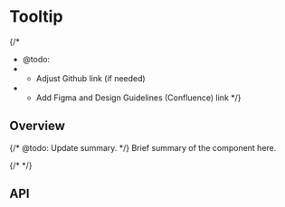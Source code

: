 
<Meta of={TooltipStories} />

# Tooltip

{/*
  * @todo:
  * - Adjust Github link (if needed)
  * - Add Figma and Design Guidelines (Confluence) link
  */}
<ResourceLinks
  sourceCode="https://github.com/cultureamp/kaizen-design-system/tree/main/packages/components/src/Tooltip"
  figma=""
  designGuidelines=""
  className="!mb-8"
/>

<KAIOInstallation exportNames="Tooltip" />

## Overview

{/* @todo: Update summary. */}
Brief summary of the component here.

{/* <Canvas of={TooltipStories.Playground} />
<Controls of={TooltipStories.Playground} /> */}

## API

